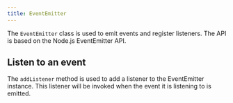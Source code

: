```yaml
---
title: EventEmitter
---
```


The `EventEmitter` class is used to emit events and register listeners. The API is based on the Node.js EventEmitter API.

## Listen to an event

The `addListener` method is used to add a listener to the EventEmitter instance. This listener will be invoked when the event it is listening to is emitted.
